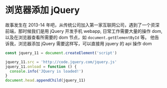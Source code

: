 # 浏览器添加 jQuery
故事发生在 2013-14 年吧，从传统公司加入第一家互联网公司，遇到了一个资深前端，那时候我们是用 jQuery 开发手机 webapp,
日常工作需要大量的操作 dom,以及在浏览器查看所需要的 dom 节点，如 `document.getElementById` 等。
他告诉我，浏览器添加 jQuery 需要这样写，可以直接用 jquery 的 api 操作 dom

```javascript
const jquery_11 = document.createElement('script')

jquery_11.src = 'http://code.jquery.com/jquery.js'
jquery_11.onload = function () {
  console.info('JQuery is loaded!')
}
document.head.appendChild(jquery_11)
```
